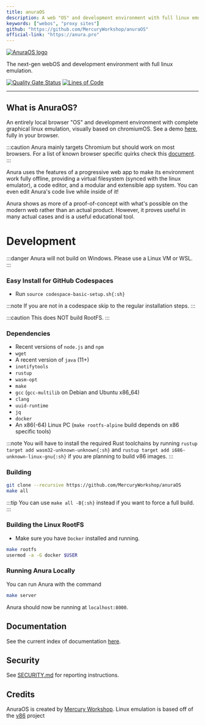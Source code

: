 ```yaml
---
title: anuraOS
description: A web "OS" and development environment with full linux emulation.
keywords: ["webos", "proxy sites"]
github: "https://github.com/MercuryWorkshop/anuraOS"
official-link: "https://anura.pro"
---
```


[![AnuraOS logo](https://raw.githubusercontent.com/MercuryWorkshop/anuraOS/main/assets/logo_dark.png)](https://github.com/MercuryWorkshop/anuraOS)

The next-gen webOS and development environment with full linux emulation.

[![Quality Gate Status](https://sonarcloud.io/api/project_badges/measure?project=MercuryWorkshop_anuraOS\&metric=alert_status)](https://sonarcloud.io/summary/new_code?id=MercuryWorkshop_anuraOS)
[![Lines of Code](https://sonarcloud.io/api/project_badges/measure?project=MercuryWorkshop_anuraOS\&metric=ncloc)](https://sonarcloud.io/summary/new_code?id=MercuryWorkshop_anuraOS)

---

## What is AnuraOS?

An entirely local browser "OS" and development environment with complete graphical linux emulation, visually based on chromiumOS. See a demo [here](https://anura.pro), fully in your browser.

:::caution
Anura mainly targets Chromium but should work on most browsers. For a list of known browser specific quirks check this [document](https://github.com/MercuryWorkshop/anuraOS/blob/main/BrowserQuirks.md).
:::

Anura uses the features of a progressive web app to make its environment work fully offline, providing a virtual filesystem (synced with the linux emulator), a code editor, and a modular and extensible app system. You can even edit Anura's code live while inside of it!

Anura shows as more of a proof-of-concept with what's possible on the modern web rather than an actual product. However, it proves useful in many actual cases and is a useful educational tool.

# Development

:::danger
Anura will not build on Windows. Please use a Linux VM or WSL.
:::

### Easy Install for GitHub Codespaces

- Run `source codespace-basic-setup.sh{:sh}`

:::note
If you are not in a codespace skip to the regular installation steps.
:::

:::caution
This does NOT build RootFS.
:::

### Dependencies

- Recent versions of `node.js` and `npm`
- `wget`
- A recent version of `java` (11+)
- `inotifytools`
- `rustup`
- `wasm-opt`
- `make`
- `gcc` (`gcc-multilib` on Debian and Ubuntu x86\_64)
- `clang`
- `uuid-runtime`
- `jq`
- `docker`
- An x86(-64) Linux PC (`make rootfs-alpine` build depends on x86 specific tools)

:::note
You will have to install the required Rust toolchains by running `rustup target add wasm32-unknown-unknown{:sh}` and `rustup target add i686-unknown-linux-gnu{:sh}` if you are planning to build v86 images.
:::

### Building

```sh
git clone --recursive https://github.com/MercuryWorkshop/anuraOS
make all
```

:::tip
You can use `make all -B{:sh}` instead if you want to force a full build.
:::

### Building the Linux RootFS

- Make sure you have `Docker` installed and running.

```sh
make rootfs
usermod -a -G docker $USER
```

### Running Anura Locally

You can run Anura with the command

```sh
make server
```

Anura should now be running at `localhost:8000`.

## Documentation

See the current index of documentation [here](https://github.com/MercuryWorkshop/anuraOS/blob/main/documentation/README.md).

## Security

See [SECURITY.md](https://github.com/MercuryWorkshop/anuraOS/blob/main/SECURITY.md) for reporting instructions.

## Credits

AnuraOS is created by [Mercury Workshop](https://mercurywork.shop). Linux emulation is based off of the [v86](https://github.com/copy/v86) project
